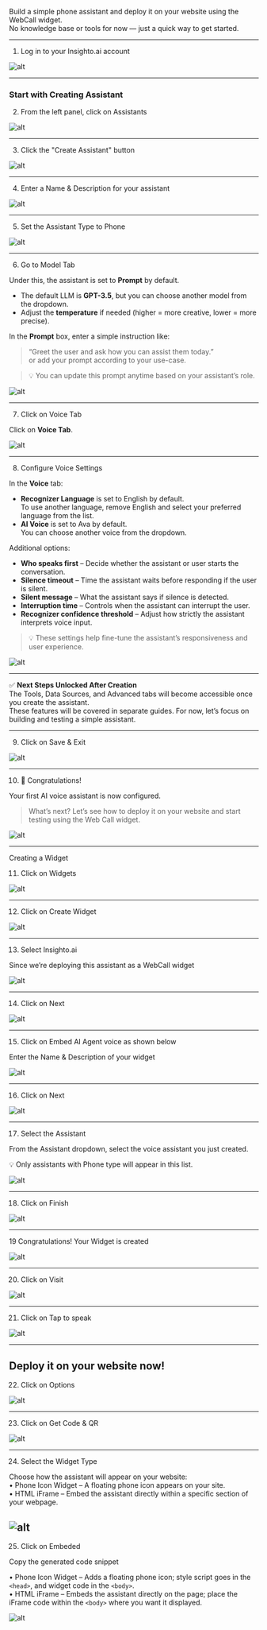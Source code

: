 

Build a simple phone assistant and deploy it on your website using the WebCall widget.  
No knowledge base or tools for now — just a quick way to get started.

---


1. Log in to your Insighto.ai account

![alt](images/voice/1.webp)

---

### Start with Creating Assistant

2. From the left panel, click on Assistants

![alt](images/voice/2.webp)

---
3. Click the "Create Assistant" button

![alt](images/voice/3.webp)

---

4. Enter a Name & Description for your assistant

![alt](images/voice/4.webp)

---

5. Set the Assistant Type to Phone

![alt](images/voice/5.webp)

---

6. Go to Model Tab

Under this, the assistant is set to **Prompt** by default.

- The default LLM is **GPT-3.5**, but you can choose another model from the dropdown.
- Adjust the **temperature** if needed (higher = more creative, lower = more precise).

In the **Prompt** box, enter a simple instruction like:  
> “Greet the user and ask how you can assist them today.”  
or add your prompt according to your use-case.

> 💡 You can update this prompt anytime based on your assistant’s role.

![alt](images/voice/6.webp)

---

7. Click on Voice Tab

Click on **Voice Tab**.

![alt](images/voice/7.webp)

---

8. Configure Voice Settings

In the **Voice** tab:

- **Recognizer Language** is set to English by default.  
  To use another language, remove English and select your preferred language from the list.
- **AI Voice** is set to Ava by default.  
  You can choose another voice from the dropdown.

Additional options:
- **Who speaks first** – Decide whether the assistant or user starts the conversation.
- **Silence timeout** – Time the assistant waits before responding if the user is silent.
- **Silent message** – What the assistant says if silence is detected.
- **Interruption time** – Controls when the assistant can interrupt the user.
- **Recognizer confidence threshold** – Adjust how strictly the assistant interprets voice input.

> 💡 These settings help fine-tune the assistant’s responsiveness and user experience.

![alt](images/voice/8.webp)

---

✅ **Next Steps Unlocked After Creation**  
The Tools, Data Sources, and Advanced tabs will become accessible once you create the assistant.  
These features will be covered in separate guides. For now, let’s focus on building and testing a simple assistant.

---

9. Click on Save & Exit

![alt](images/voice/9.webp)

---

10. 🎉 Congratulations!

Your first AI voice assistant is now configured.

> What’s next? Let’s see how to deploy it on your website and start testing using the Web Call widget.

![alt](images/voice/10.webp)

---

Creating a Widget

11.  Click on Widgets

![alt](images/voice/11.webp)

---

12.  Click on Create Widget

![alt](images/voice/12.webp)

---

13.  Select Insighto.ai

Since we’re deploying this assistant as a WebCall widget

![alt](images/voice/13.png)

---

14. Click on Next

![alt](images/voice/14.webp)

---

 15.  Click on Embed AI Agent voice as shown below

Enter the Name & Description of your widget

![alt](images/voice/15.webp)

---

16.  Click on Next

![alt](images/voice/16.webp)

---

17.   Select the Assistant

From the Assistant dropdown, select the voice assistant you just created.

💡 Only assistants with Phone type will appear in this list.

![alt](images/voice/17.webp)

---

18. Click on Finish

![alt](images/voice/18.webp)

---

19  Congratulations! Your Widget is created

![alt](images/voice/19.webp)

---

20.  Click on Visit

![alt](images/voice/20.webp)

---

21.  Click on Tap to speak

![alt](images/voice/21.webp)

---

## Deploy it on your website now!  

22.  Click on Options

![alt](images/voice/22.webp)

---
23.  Click on Get Code & QR

![alt](images/voice/23.webp)

---

24.  Select the Widget Type

Choose how the assistant will appear on your website:  
• Phone Icon Widget – A floating phone icon appears on your site.  
• HTML iFrame – Embed the assistant directly within a specific section of your webpage.

![alt](images/voice/24.webp)
---

25.  Click on Embeded

Copy the generated code snippet

• Phone Icon Widget – Adds a floating phone icon; style script goes in the `<head>`, and widget code in the `<body>`.  
• HTML iFrame – Embeds the assistant directly on the page; place the iFrame code within the `<body>` where you want it displayed.

![alt](images/voice/25.webp)
